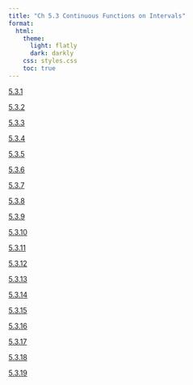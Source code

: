 ```yaml
---
title: "Ch 5.3 Continuous Functions on Intervals"
format:
  html:
    theme:
      light: flatly
      dark: darkly
    css: styles.css
    toc: true
---
```


[5.3.1](./5.3.1.qmd)

[5.3.2](./5.3.2.qmd)

[5.3.3](./5.3.3.qmd)

[5.3.4](./5.3.4.qmd)

[5.3.5](./5.3.5.qmd)

[5.3.6](./5.3.6.qmd)

[5.3.7](./5.3.7.qmd)

[5.3.8](./5.3.8.qmd)

[5.3.9](./5.3.9.qmd)

[5.3.10](./5.3.10.qmd)

[5.3.11](./5.3.11.qmd)

[5.3.12](./5.3.12.qmd)

[5.3.13](./5.3.13.qmd)

[5.3.14](./5.3.14.qmd)

[5.3.15](./5.3.15.qmd)

[5.3.16](./5.3.16.qmd)

[5.3.17](./5.3.17.qmd)

[5.3.18](./5.3.18.qmd)

[5.3.19](./5.3.19.qmd)

